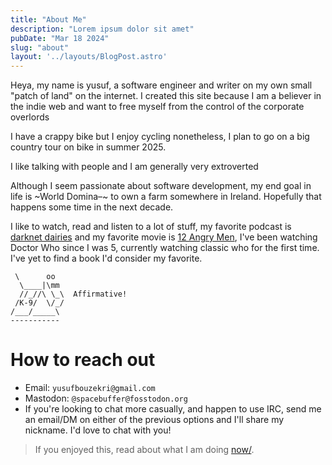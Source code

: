 ```yaml
---
title: "About Me"
description: "Lorem ipsum dolor sit amet"
pubDate: "Mar 18 2024"
slug: "about"
layout: '../layouts/BlogPost.astro'
---
```


Heya, my name is yusuf, a software engineer and writer on my own small "patch of land" on the internet. I created this site because I am a believer in the indie web and want to free myself from the control of the corporate overlords

I have a crappy bike but I enjoy cycling nonetheless, I plan to go on a big country tour on bike in summer 2025.

I like talking with people and I am generally very extroverted

Although I seem passionate about software development, my end goal in life is ~World Domina–~ to own a farm somewhere in Ireland. Hopefully that happens some time in the next decade.

I like to watch, read and listen to a lot of stuff, my favorite podcast is [darknet dairies](https://darknetdiaries.com/) and my favorite movie is [12 Angry Men](https://letterboxd.com/film/12-angry-men/), I've been watching Doctor Who since I was 5, currently watching classic who for the first time. I've yet to find a book I'd consider my favorite.


```plaintext
 \      oo
  \____|\mm
  //_//\ \_\  Affirmative!
 /K-9/  \/_/      
/___/_____\
-----------
```


# How to reach out

- Email: `yusufbouzekri@gmail.com`
- Mastodon: `@spacebuffer@fosstodon.org`
- If you're looking to chat more casually, and happen to use IRC, send me an email/DM on either of the previous options and I'll share my nickname. I'd love to chat with you!


> If you enjoyed this, read about what I am doing [now/](/now).
